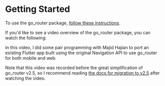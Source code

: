 # Getting Started

To use the go_router package, [follow these
instructions](https://pub.dev/packages/go_router/install).

If you'd like to see a video overview of the go_router package, you can watch
the following:

<YouTube id="G41NdhieUoc" />

In this video, I did some pair programming with Majid Hajian to port an existing
Flutter app built using the original Navigation API to use go_router for both
mobile and web.

Note that this video was recorded before the great simplification of go_router
v2.5, so I recommend reading [the docs for migration to v2.5](/migration-to-25)
after watching the video.